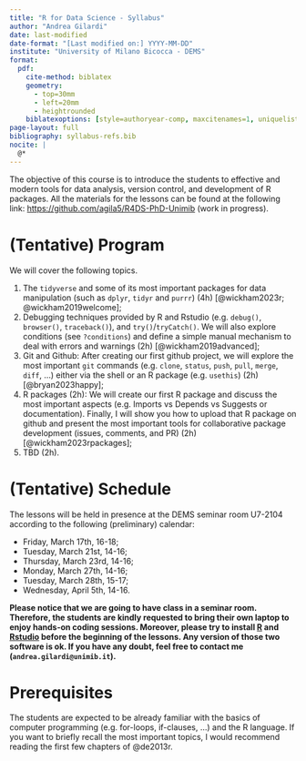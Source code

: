 ```yaml
---
title: "R for Data Science - Syllabus"
author: "Andrea Gilardi"
date: last-modified
date-format: "[Last modified on:] YYYY-MM-DD"
institute: "University of Milano Bicocca - DEMS"
format:
  pdf: 
    cite-method: biblatex
    geometry:
      - top=30mm
      - left=20mm
      - heightrounded
    biblatexoptions: [style=authoryear-comp, maxcitenames=1, uniquelist=false, sorting=ynt]
page-layout: full
bibliography: syllabus-refs.bib
nocite: |
  @*
---
```


The objective of this course is to introduce the students to effective and modern tools for data analysis, version control, and development of R packages. All the materials for the lessons can be found at the following link: <https://github.com/agila5/R4DS-PhD-Unimib> (work in progress). 

# (Tentative) Program

 We will cover the following topics. 

1. The `tidyverse` and some of its most important packages for data manipulation (such as `dplyr`, `tidyr` and `purrr`) (4h) [@wickham2023r; @wickham2019welcome]; 
1. Debugging techniques provided by R and Rstudio (e.g. `debug()`, `browser()`, `traceback()`), and `try()`/`tryCatch()`. We will also explore conditions (see `?conditions`) and define a simple manual mechanism to deal with errors and warnings (2h) [@wickham2019advanced];
1. Git and Github: After creating our first github project, we will explore the most important `git` commands (e.g. `clone`, `status`, `push`, `pull`, `merge`, `diff`, ...) either via the shell or an R package (e.g. `usethis`) (2h) [@bryan2023happy];
1. R packages (2h): We will create our first R package and discuss the most important aspects (e.g. Imports vs Depends vs Suggests or documentation). Finally, I will show you how to upload that R package on github and present the most important tools for collaborative package development (issues, comments, and PR) (2h) [@wickham2023rpackages];
1. TBD (2h). 

# (Tentative) Schedule

The lessons will be held in presence at the DEMS seminar room U7-2104 according to the following (preliminary) calendar: 

- Friday, March 17th, 16-18;
- Tuesday, March 21st, 14-16;
- Thursday, March 23rd, 14-16;
- Monday, March 27th, 14-16;
- Tuesday, March 28th, 15-17;
- Wednesday, April 5th, 14-16.

**Please notice that we are going to have class in a seminar room. Therefore, the students are kindly requested to bring their own laptop to enjoy hands-on coding sessions. Moreover, please try to install [R](https://cran.rstudio.com/) and [Rstudio](https://posit.co/download/rstudio-desktop/) before the beginning of the lessons. Any version of those two software is ok. If you have any doubt, feel free to contact me (`andrea.gilardi@unimib.it`).**

# Prerequisites

The students are expected to be already familiar with the basics of computer programming (e.g. for-loops, if-clauses, ...) and the R language. If you want to briefly recall the most important topics, I would recommend reading the first few chapters of @de2013r. 

\newrefcontext[sorting=nty]
